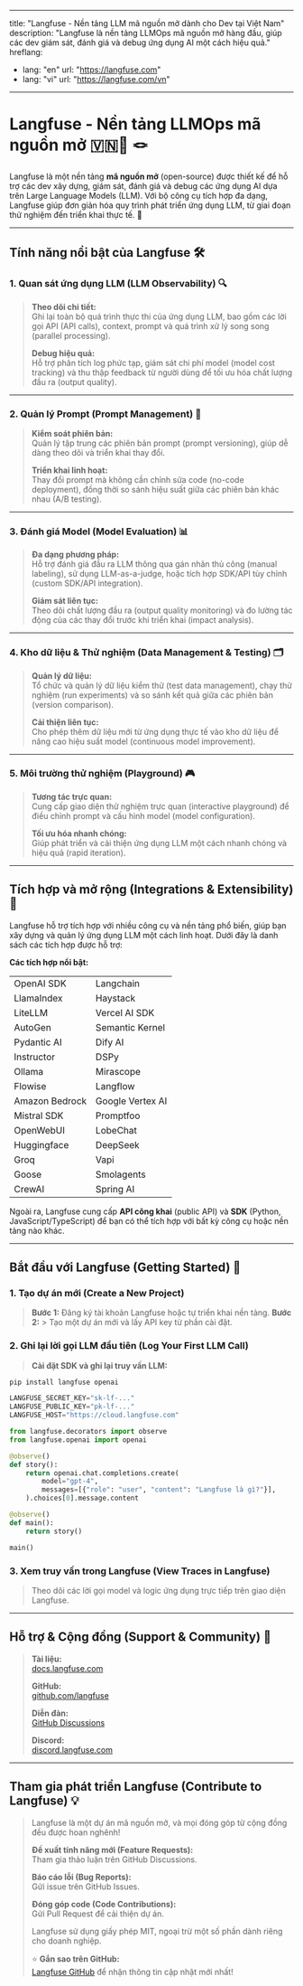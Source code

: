 
---
title: "Langfuse - Nền tảng LLM mã nguồn mở dành cho Dev tại Việt Nam"
description: "Langfuse là nền tảng LLMOps mã nguồn mở hàng đầu, giúp các dev giám sát, đánh giá và debug ứng dụng AI một cách hiệu quả."
hreflang:
  - lang: "en"
    url: "https://langfuse.com"
  - lang: "vi"
    url: "https://langfuse.com/vn"
---

# **Langfuse - Nền tảng LLMOps mã nguồn mở  🇻🇳🤝 🪢**

Langfuse là một nền tảng **mã nguồn mở** (open-source) được thiết kế để hỗ trợ các dev xây dựng, giám sát, đánh giá và debug các ứng dụng AI dựa trên Large Language Models (LLM). Với bộ công cụ tích hợp đa dạng, Langfuse giúp đơn giản hóa quy trình phát triển ứng dụng LLM, từ giai đoạn thử nghiệm đến triển khai thực tế. 🚀

---

## **Tính năng nổi bật của Langfuse** 🛠️

### **1. Quan sát ứng dụng LLM (LLM Observability)** 🔍

> **Theo dõi chi tiết:**  
> Ghi lại toàn bộ quá trình thực thi của ứng dụng LLM, bao gồm các lời gọi API (API calls), context, prompt và quá trình xử lý song song (parallel processing).  
> 
> **Debug hiệu quả:**  
> Hỗ trợ phân tích log phức tạp, giám sát chi phí model (model cost tracking) và thu thập feedback từ người dùng để tối ưu hóa chất lượng đầu ra (output quality).

---

### **2. Quản lý Prompt (Prompt Management)** 📝

> **Kiểm soát phiên bản:**  
> Quản lý tập trung các phiên bản prompt (prompt versioning), giúp dễ dàng theo dõi và triển khai thay đổi.  
> 
> **Triển khai linh hoạt:**  
> Thay đổi prompt mà không cần chỉnh sửa code (no-code deployment), đồng thời so sánh hiệu suất giữa các phiên bản khác nhau (A/B testing).

---

### **3. Đánh giá Model (Model Evaluation)** 📊

> **Đa dạng phương pháp:**  
> Hỗ trợ đánh giá đầu ra LLM thông qua gán nhãn thủ công (manual labeling), sử dụng LLM-as-a-judge, hoặc tích hợp SDK/API tùy chỉnh (custom SDK/API integration).  
> 
> **Giám sát liên tục:**  
> Theo dõi chất lượng đầu ra (output quality monitoring) và đo lường tác động của các thay đổi trước khi triển khai (impact analysis).

---

### **4. Kho dữ liệu & Thử nghiệm (Data Management & Testing)** 🗂️

> **Quản lý dữ liệu:**  
> Tổ chức và quản lý dữ liệu kiểm thử (test data management), chạy thử nghiệm (run experiments) và so sánh kết quả giữa các phiên bản (version comparison).  
> 
> **Cải thiện liên tục:**  
> Cho phép thêm dữ liệu mới từ ứng dụng thực tế vào kho dữ liệu để nâng cao hiệu suất model (continuous model improvement).

---

### **5. Môi trường thử nghiệm (Playground)** 🎮

> **Tương tác trực quan:**  
> Cung cấp giao diện thử nghiệm trực quan (interactive playground) để điều chỉnh prompt và cấu hình model (model configuration).  
> 
> **Tối ưu hóa nhanh chóng:**  
> Giúp phát triển và cải thiện ứng dụng LLM một cách nhanh chóng và hiệu quả (rapid iteration).

---

## **Tích hợp và mở rộng (Integrations & Extensibility)** 🔗

Langfuse hỗ trợ tích hợp với nhiều công cụ và nền tảng phổ biến, giúp bạn xây dựng và quản lý ứng dụng LLM một cách linh hoạt. Dưới đây là danh sách các tích hợp được hỗ trợ:

**Các tích hợp nổi bật:**  

|      |       |
|-------------------|-----------------|
| OpenAI SDK       | Langchain       |
| LlamaIndex       | Haystack        |
| LiteLLM          | Vercel AI SDK   |
| AutoGen          | Semantic Kernel |
| Pydantic AI      | Dify AI         |
| Instructor       | DSPy            |
| Ollama           | Mirascope       |
| Flowise          | Langflow        |
| Amazon Bedrock   | Google Vertex AI |
| Mistral SDK      | Promptfoo       |
| OpenWebUI        | LobeChat        |
| Huggingface      | DeepSeek        |
| Groq             | Vapi            |
| Goose            | Smolagents      |
| CrewAI           | Spring AI       |

Ngoài ra, Langfuse cung cấp **API công khai** (public API) và **SDK** (Python, JavaScript/TypeScript) để bạn có thể tích hợp với bất kỳ công cụ hoặc nền tảng nào khác.



---

## **Bắt đầu với Langfuse (Getting Started)** 🚀
### **1. Tạo dự án mới (Create a New Project)** 
> **Bước 1:** Đăng ký tài khoản Langfuse hoặc tự triển khai nền tảng.
> **Bước 2:** > Tạo một dự án mới và lấy API key từ phần cài đặt.

### **2. Ghi lại lời gọi LLM đầu tiên (Log Your First LLM Call)**
> **Cài đặt SDK và ghi lại truy vấn LLM:**
```python
pip install langfuse openai

LANGFUSE_SECRET_KEY="sk-lf-..."
LANGFUSE_PUBLIC_KEY="pk-lf-..."
LANGFUSE_HOST="https://cloud.langfuse.com"

from langfuse.decorators import observe
from langfuse.openai import openai

@observe()
def story():
    return openai.chat.completions.create(
        model="gpt-4",
        messages=[{"role": "user", "content": "Langfuse là gì?"}],
    ).choices[0].message.content

@observe()
def main():
    return story()

main()
```
### **3. Xem truy vấn trong Langfuse (View Traces in Langfuse)**

> Theo dõi các lời gọi model và logic ứng dụng trực tiếp trên giao diện Langfuse.

----------

## **Hỗ trợ & Cộng đồng (Support & Community)** 🤝

> **Tài liệu:**  
> [docs.langfuse.com](https://docs.langfuse.com)
> 
> **GitHub:**  
> [github.com/langfuse](https://github.com/langfuse)
> 
> **Diễn đàn:**  
> [GitHub Discussions](https://github.com/orgs/langfuse/discussions)
> 
> **Discord:**  
> [discord.langfuse.com](https://discord.langfuse.com)

----------

## **Tham gia phát triển Langfuse (Contribute to Langfuse)** 💡

> Langfuse là một dự án mã nguồn mở, và mọi đóng góp từ cộng đồng đều được hoan nghênh!
> 
> **Đề xuất tính năng mới (Feature Requests):**  
> Tham gia thảo luận trên GitHub Discussions.
> 
> **Báo cáo lỗi (Bug Reports):**  
> Gửi issue trên GitHub Issues.
> 
> **Đóng góp code (Code Contributions):**  
> Gửi Pull Request để cải thiện dự án.
> 
> Langfuse sử dụng giấy phép MIT, ngoại trừ một số phần dành riêng cho doanh nghiệp.
> 
> ⭐️ **Gắn sao trên GitHub:**  
> [Langfuse GitHub](https://github.com/langfuse) để nhận thông tin cập nhật mới nhất!